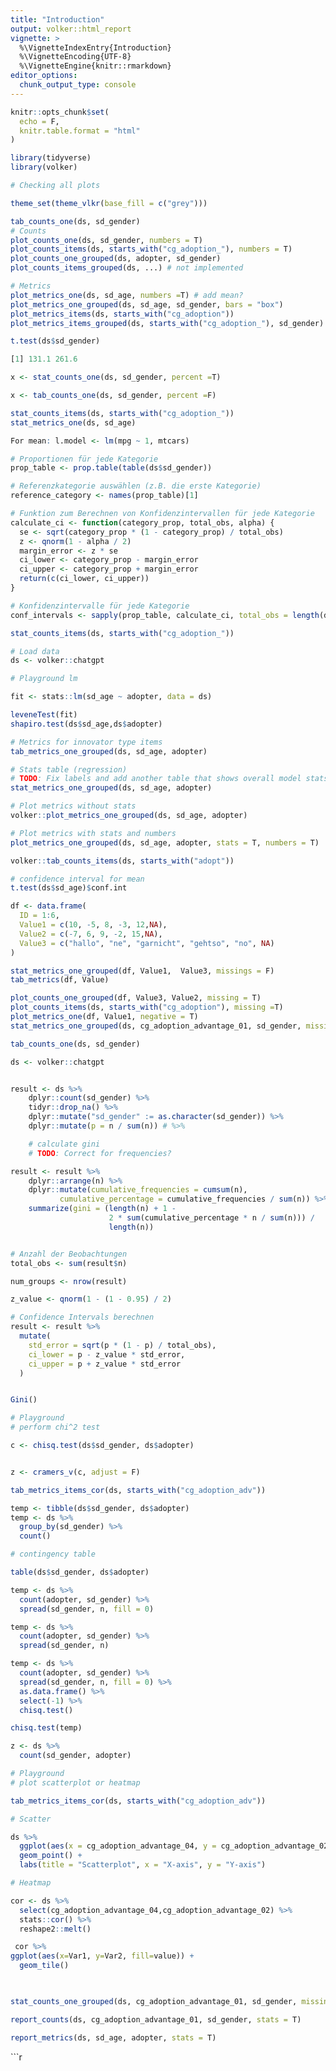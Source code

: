 ```yaml
---
title: "Introduction"
output: volker::html_report
vignette: >
  %\VignetteIndexEntry{Introduction}
  %\VignetteEncoding{UTF-8}
  %\VignetteEngine{knitr::rmarkdown}
editor_options: 
  chunk_output_type: console
---
```


```r
knitr::opts_chunk$set(
  echo = F,
  knitr.table.format = "html"
)
```


```r
library(tidyverse)
library(volker)
```


```r
# Checking all plots 

theme_set(theme_vlkr(base_fill = c("grey"))) 

tab_counts_one(ds, sd_gender)
# Counts 
plot_counts_one(ds, sd_gender, numbers = T) 
plot_counts_items(ds, starts_with("cg_adoption_"), numbers = T)
plot_counts_one_grouped(ds, adopter, sd_gender)
plot_counts_items_grouped(ds, ...) # not implemented 

# Metrics
plot_metrics_one(ds, sd_age, numbers =T) # add mean? 
plot_metrics_one_grouped(ds, sd_age, sd_gender, bars = "box")
plot_metrics_items(ds, starts_with("cg_adoption"))
plot_metrics_items_grouped(ds, starts_with("cg_adoption_"), sd_gender) # not working 

t.test(ds$sd_gender)

[1] 131.1 261.6
```


```r
x <- stat_counts_one(ds, sd_gender, percent =T)

x <- tab_counts_one(ds, sd_gender, percent =F)

stat_counts_items(ds, starts_with("cg_adoption_"))
stat_metrics_one(ds, sd_age)

For mean: l.model <- lm(mpg ~ 1, mtcars) 

# Proportionen für jede Kategorie
prop_table <- prop.table(table(ds$sd_gender))

# Referenzkategorie auswählen (z.B. die erste Kategorie)
reference_category <- names(prop_table)[1]

# Funktion zum Berechnen von Konfidenzintervallen für jede Kategorie
calculate_ci <- function(category_prop, total_obs, alpha) {
  se <- sqrt(category_prop * (1 - category_prop) / total_obs)
  z <- qnorm(1 - alpha / 2)
  margin_error <- z * se
  ci_lower <- category_prop - margin_error
  ci_upper <- category_prop + margin_error
  return(c(ci_lower, ci_upper))
}

# Konfidenzintervalle für jede Kategorie
conf_intervals <- sapply(prop_table, calculate_ci, total_obs = length(ds$sd_gender), alpha = 0.05)


```


```r

stat_counts_items(ds, starts_with("cg_adoption_"))
```

```r
# Load data 
ds <- volker::chatgpt

# Playground lm 

fit <- stats::lm(sd_age ~ adopter, data = ds)

leveneTest(fit)
shapiro.test(ds$sd_age,ds$adopter)

# Metrics for innovator type items 
tab_metrics_one_grouped(ds, sd_age, adopter)

# Stats table (regression)
# TODO: Fix labels and add another table that shows overall model stats (e.g.R^2)
stat_metrics_one_grouped(ds, sd_age, adopter)

# Plot metrics without stats 
volker::plot_metrics_one_grouped(ds, sd_age, adopter)

# Plot metrics with stats and numbers
plot_metrics_one_grouped(ds, sd_age, adopter, stats = T, numbers = T)
```


```r

volker::tab_counts_items(ds, starts_with("adopt"))

# confidence interval for mean 
t.test(ds$sd_age)$conf.int

df <- data.frame(
  ID = 1:6,
  Value1 = c(10, -5, 8, -3, 12,NA),
  Value2 = c(-7, 6, 9, -2, 15,NA), 
  Value3 = c("hallo", "ne", "garnicht", "gehtso", "no", NA)
)

stat_metrics_one_grouped(df, Value1,  Value3, missings = F)
tab_metrics(df, Value)

plot_counts_one_grouped(df, Value3, Value2, missing = T)
plot_counts_items(ds, starts_with("cg_adoption"), missing =T)
plot_metrics_one(df, Value1, negative = T)
stat_metrics_one_grouped(ds, cg_adoption_advantage_01, sd_gender, missings = F)

tab_counts_one(ds, sd_gender)

ds <- volker::chatgpt


result <- ds %>%
    dplyr::count(sd_gender) %>%
    tidyr::drop_na() %>%
    dplyr::mutate("sd_gender" := as.character(sd_gender)) %>% 
    dplyr::mutate(p = n / sum(n)) # %>% 

    # calculate gini
    # TODO: Correct for frequencies?

result <- result %>%  
    dplyr::arrange(n) %>% 
    dplyr::mutate(cumulative_frequencies = cumsum(n),
           cumulative_percentage = cumulative_frequencies / sum(n)) %>%
    summarize(gini = (length(n) + 1 - 
                      2 * sum(cumulative_percentage * n / sum(n))) / 
                      length(n)) 


# Anzahl der Beobachtungen
total_obs <- sum(result$n)

num_groups <- nrow(result)

z_value <- qnorm(1 - (1 - 0.95) / 2)

# Confidence Intervals berechnen
result <- result %>%
  mutate(
    std_error = sqrt(p * (1 - p) / total_obs),
    ci_lower = p - z_value * std_error,
    ci_upper = p + z_value * std_error
  ) 


Gini()

```


```r

# Playground 
# perform chi^2 test 

c <- chisq.test(ds$sd_gender, ds$adopter)


z <- cramers_v(c, adjust = F)

tab_metrics_items_cor(ds, starts_with("cg_adoption_adv"))

temp <- tibble(ds$sd_gender, ds$adopter)
temp <- ds %>% 
  group_by(sd_gender) %>% 
  count()

# contingency table 

table(ds$sd_gender, ds$adopter)

temp <- ds %>%
  count(adopter, sd_gender) %>% 
  spread(sd_gender, n, fill = 0) 

temp <- ds %>%
  count(adopter, sd_gender) %>% 
  spread(sd_gender, n) 

temp <- ds %>%
  count(adopter, sd_gender) %>% 
  spread(sd_gender, n, fill = 0) %>%  
  as.data.frame() %>%
  select(-1) %>% 
  chisq.test()

chisq.test(temp)

z <- ds %>%  
  count(sd_gender, adopter)

# Playground 
# plot scatterplot or heatmap 

tab_metrics_items_cor(ds, starts_with("cg_adoption_adv"))

# Scatter

ds %>% 
  ggplot(aes(x = cg_adoption_advantage_04, y = cg_adoption_advantage_02)) +
  geom_point() +
  labs(title = "Scatterplot", x = "X-axis", y = "Y-axis")

# Heatmap

cor <- ds %>% 
  select(cg_adoption_advantage_04,cg_adoption_advantage_02) %>% 
  stats::cor() %>% 
  reshape2::melt()

 cor %>% 
ggplot(aes(x=Var1, y=Var2, fill=value)) + 
  geom_tile()
  



```


```r

stat_counts_one_grouped(ds, cg_adoption_advantage_01, sd_gender, missings= T)

report_counts(ds, cg_adoption_advantage_01, sd_gender, stats = T)

report_metrics(ds, sd_age, adopter, stats = T)

```


```r
